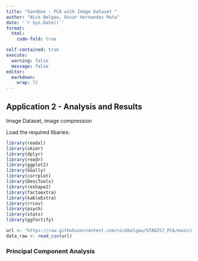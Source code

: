 ```yaml
---
title: "Sandbox - PCA with Image Dataset "
author: "Nick Belgau, Oscar Hernandez Mata"
date: '`r Sys.Date()`'
format:
  html:
    code-fold: true

self-contained: true
execute: 
  warning: false
  message: false
editor: 
  markdown: 
    wrap: 72
---
```



## Application 2 - Analysis and Results
Image Dataset, image compression

Load the required libaries:
```r
library(readxl)
library(skimr)
library(dplyr)
library(readr)
library(ggplot2)
library(GGally)
library(corrplot)
library(DescTools)
library(reshape2)
library(factoextra)
library(kableExtra)
library(rrcov)
library(psych)
library(stats)
library(ggfortify)
```

```r
url <- "https://raw.githubusercontent.com/nickbelgau/STA6257_PCA/main/data/Alz_mortality_data_complete_with_state_csv.csv"
data_raw <- read_csv(url)
```


### Principal Component Analysis

